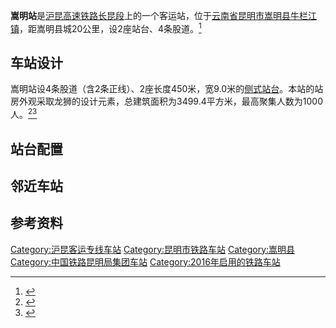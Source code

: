 {{Infobox China railway station
|车站名称 = 嵩明站
|图片 = Platform 2 of Songming Railway Station (20180215091944).jpg 
|图片介绍 = 车站站台
|其他名称 = 
|车站拼音 = Songming
|英文名称 = Songming Railway Station
|车站代码 = 65578<ref>{{cite web|url=http://hyfw.12306.cn/hyinfo/action/FwcszsAction_index?type=1|title=营业站服务信息查询|publisher=[[中国铁路客户服务中心|中国铁路客户服务中心]]|accessdate=2017-06-06|archive-date=2016-11-06|archive-url=https://web.archive.org/web/20161106075157/http://hyfw.12306.cn/hyinfo/action/FwcszsAction_index?type=1|dead-url=no}}</ref>
|电报码 = SVM
|拼音码 = SMI
|车站类型 = 客运站
|技术性质 = 中间站
|业务性质 = 
|始建时间 = 
|开通运营 = 2016年12月28日
|车站位置 = [[云南省|云南省]][[昆明市|昆明市]][[嵩明县|嵩明县]][[牛栏江镇|牛栏江镇]]
|坐标 = {{coord|25|14|33.80|N|103|8|6.87|E|display=inline,title}}
|归属 = [[中国铁路昆明局集团|中国铁路昆明局集团]]
|线路 = [[沪昆客运专线|沪昆客运专线]]
|车站等级 = 未定等
|使用状态 = 使用中
|股道数目 = 4
|正线 = 2
|到发线 = 2
|其它线 = 
|月台数目 = 2
|侧式站台 = 2
|岛式站台 = 0
|站台面 = 2
|网站 = 
|站线配置图 = 
}}
'''嵩明站'''是[[沪昆客运专线|沪昆高速铁路]][[长昆客运专线|长昆段]]上的一个客运站，位于[[云南省|云南省]][[昆明市|昆明市]][[嵩明县|嵩明县]][[牛栏江镇|牛栏江镇]]，距嵩明县城20公里，设2座站台、4条股道。<ref>{{cite news|author=黄朝红|title=沪昆高铁17日双线铺轨过嵩明站|url=http://times.clzg.cn/html/2016-04/19/content_560136.htm|publisher=[[都市时报|都市时报]]|date=2016-04-19|accessdate=2016-10-25|deadurl=yes|archiveurl=https://web.archive.org/web/20161025235801/http://times.clzg.cn/html/2016-04/19/content_560136.htm|archivedate=2016-10-25}}</ref>

== 车站设计 ==
嵩明站设4条股道（含2条正线）、2座长度450米，宽9.0米的[[侧式站台|侧式站台]]。本站的站房外观采取龙狮的设计元素，总建筑面积为3499.4平方米，最高聚集人数为1000人。<ref>{{cite news|author=石中玉 et al.|url=http://news.gmw.cn/2016-10/21/content_22590318.htm|title=花都开好了，云南的高铁要开跑了，车站全貌颜值高，你给准备好了？|publisher=云南网|date=2016-10-21|accessdate=2016-10-25|archive-date=2016-10-26|archive-url=https://archive.is/20161026105309/http://news.gmw.cn/2016-10/21/content_22590318.htm|dead-url=no}}</ref><ref>{{cite news|author=曹婕; 王宏哲|url=http://yn.yunnan.cn/html/2016-10/21/content_4584364.htm|title=沪昆高铁云南段4站主体工程完工 年内或能开跑|publisher=云南网|date=2016-10-21|accessdate=2016-10-25}}{{Dead link|date=2018年7月 |bot=InternetArchiveBot |fix-attempted=no }}</ref>

== 站台配置 ==
{{RailStStart|西|站外|w3=300}}
{{RailStPlatform|侧d}}
{{RailStLine|?|2|'''北→''' 往{{站|曲靖北}}・{{站|上海虹橋}}方向|}}
{{RailStLine|?|无|line=[[沪昆客运专线|沪昆高速铁路]]上行|station=[[上海虹橋站|上海虹橋站]]|dir=(r)}}
{{RailStLine|?|无|line=[[沪昆客运专线|沪昆高速铁路]]下行|station=[[昆明南站|昆明南站]]|dir=(l)}}
{{RailStLine|?|1|'''←南''' 往{{站|昆明南}}（终点站）方向|}}
{{RailStPlatform|侧u}}
{{RailStEnd|东|站房|}}

== 邻近车站 ==
{{Start rail box|[[File:China_Railways.svg|16px]] [[中華人民共和國鐵路運輸|中国铁路]]}}
{{s-inop|[[曲靖北站|曲靖北站]]|{{站|上海虹橋}}方向}}
{{s-line|[[沪昆高速铁路|沪昆高速铁路]]<br />← 76km 嵩明站 52km →}}
{{s-inop|[[昆明南站|昆明南站]]|本线终点}}
{{end box}}

== 参考资料 ==
{{reflist}}

{{沪昆客运专线}}
{{云南省铁路}}
[[Category:沪昆客运专线车站|Category:沪昆客运专线车站]]
[[Category:昆明市铁路车站|Category:昆明市铁路车站]]
[[Category:嵩明县|Category:嵩明县]]
[[Category:中国铁路昆明局集团车站|Category:中国铁路昆明局集团车站]]
[[Category:2016年启用的铁路车站|Category:2016年启用的铁路车站]]